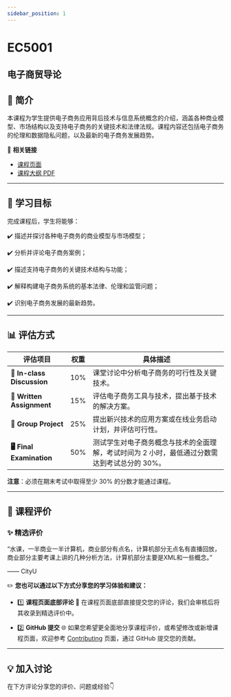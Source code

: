 ```yaml
---
sidebar_position: 1
---
```


# EC5001
## 电子商贸导论

## **📘 简介**
本课程为学生提供电子商务应用背后技术与信息系统概念的介绍，涵盖各种商业模型、市场结构以及支持电子商务的关键技术和法律法规。课程内容还包括电子商务的伦理和数据隐私问题，以及最新的电子商务发展趋势。

🔗 **相关链接**
- [课程页面](https://www.cityu.edu.hk/catalogue/pg/202526/course/EC5001.htm)
- [课程大纲 PDF](https://www.cityu.edu.hk/catalogue/pg/202526/course/EC5001.pdf)

---

## **🎯 学习目标**

完成课程后，学生将能够：

✔️ 描述并探讨各种电子商务的商业模型与市场模型；

✔️ 分析并评论电子商务案例；

✔️ 描述支持电子商务的关键技术结构与功能；

✔️ 解释构建电子商务系统的基本法律、伦理和监管问题；

✔️ 识别电子商务发展的最新趋势。

---

## **📊 评估方式**

| **评估项目**              | **权重** | **具体描述**                                                                                       |
|--------------------------|---------|---------------------------------------------------------------------------------------------------|
| **📝 In-class Discussion** | 10%     | 课堂讨论中分析电子商务的可行性及关键技术。                                                          |
| **📄 Written Assignment**  | 15%     | 评估电子商务工具与技术，提出基于技术的解决方案。                                                    |
| **📄 Group Project**        | 25%     | 提出新兴技术的应用方案或在线业务启动计划，并评估可行性。                                              |
| **🖥️ Final Examination**    | 50%     | 测试学生对电子商务概念与技术的全面理解，考试时间为 2 小时，最低通过分数需达到考试总分的 30%。            |

**注意**：必须在期末考试中取得至少 30% 的分数才能通过课程。

---

## **💬 课程评价**

### ✨ **精选评价**
<div className={commentStyles.commentBox}>
    <p className={commentStyles.commentText}>
        “水课，一半商业一半计算机，商业部分有点名，计算机部分无点名有直播回放，商业部分主要考课上讲的几种分析方法，计算机部分主要是XML和一些概念。”
    </p>
    <p className={commentStyles.commentAuthor}>—— CityU</p>
</div>

✏️ **您也可以通过以下方式分享您的学习体验和建议：**

- 1️⃣ **课程页面底部评论**
💬 在课程页面底部直接提交您的评论，我们会审核后将其收录到精选评价中。

- 2️⃣ **GitHub 提交**
🌐 如果您希望更全面地分享课程评价，或希望修改或新增课程页面，欢迎参考 [Contributing](/contributing) 页面，通过 GitHub 提交您的贡献。




---

## **💡 加入讨论**

在下方评论分享您的评价、问题或经验👇
<Utterances />
